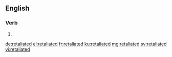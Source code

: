 ==English==

===Verb===
{{head|en|verb form}}

# {{en-past of|retaliate}}

[[de:retaliated]]
[[el:retaliated]]
[[fr:retaliated]]
[[ku:retaliated]]
[[mg:retaliated]]
[[sv:retaliated]]
[[vi:retaliated]]